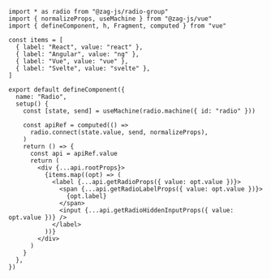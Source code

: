 ```tsx
import * as radio from "@zag-js/radio-group"
import { normalizeProps, useMachine } from "@zag-js/vue"
import { defineComponent, h, Fragment, computed } from "vue"

const items = [
  { label: "React", value: "react" },
  { label: "Angular", value: "ng" },
  { label: "Vue", value: "vue" },
  { label: "Svelte", value: "svelte" },
]

export default defineComponent({
  name: "Radio",
  setup() {
    const [state, send] = useMachine(radio.machine({ id: "radio" }))

    const apiRef = computed(() =>
      radio.connect(state.value, send, normalizeProps),
    )
    return () => {
      const api = apiRef.value
      return (
        <div {...api.rootProps}>
          {items.map((opt) => (
            <label {...api.getRadioProps({ value: opt.value })}>
              <span {...api.getRadioLabelProps({ value: opt.value })}>
                {opt.label}
              </span>
              <input {...api.getRadioHiddenInputProps({ value: opt.value })} />
            </label>
          ))}
        </div>
      )
    }
  },
})
```
